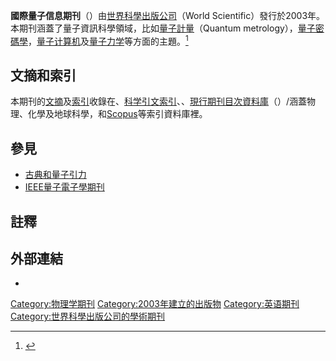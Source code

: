 {{noteTA
|T=zh-hant:國際量子信息期刊; zh-hans:国际量子信息杂志
|G1=Physics
}}
{{Infobox journal
| title = 國際量子信息期刊<br>{{lang|en|International Journal of Quantum Information}}
| cover =IJQI.png
| language = [[英語|英語]]
| discipline = [[物理学|物理学]]
| abbreviation = {{lang|en|Int. J. Quant. Inf.}}
| editor = [[貝特霍爾德-格奧爾格·恩格勒特|貝特霍爾德-格奧爾格·恩格勒特]]<br>馬可·吉諾維斯<br>丹尼爾·格林伯格<br>郭廣燦(Guang-Can Guo)
| publisher = [[世界科學出版公司|世界科學出版公司]]
| country =
| history = 2003年-目前
| impact = 1.176
| impact-year = 2019
| website = http://www.worldscinet.com/ijqi/ijqi.shtml
| ISSN = 0219-7499
| eISSN = 1793-6918
}}

'''國際量子信息期刊'''（{{lang|en|''International Journal of Quantum Information''}}）由[[世界科學出版公司|世界科學出版公司]]（World Scientific）發行於2003年。本期刊涵蓋了量子資訊科學領域，比如[[量子計量|量子計量]]（Quantum metrology），[[量子密碼學|量子密碼學]]，[[量子计算机|量子计算机]]及[[量子力学|量子力学]]等方面的主題。<ref>{{Cite web |url=http://www.worldscinet.com/ijqi/mkt/aims_scope.shtml |title=World Scientific. ''Journal Aims & Scope'' |accessdate=2014-01-01 |archive-date=2005-02-04 |archive-url=https://web.archive.org/web/20050204230719/http://www.worldscinet.com/ijqi/mkt/aims_scope.shtml |dead-url=no }}</ref>

==文摘和索引==
本期刊的[[文摘|文摘]]及[[索引|索引]]收錄在{{le|Zentralblatt MAT}}、[[科学引文索引|科学引文索引]]、{{le|CompuMath Citation Index}}、[[現行期刊目次資料庫|現行期刊目次資料庫]]（{{le|Content Contents}}）/涵蓋物理、化學及地球科學，{{le|Inspec}}和[[Scopus|Scopus]]等索引資料庫裡。

==參見==
*[[古典和量子引力|古典和量子引力]]
*[[IEEE量子電子學期刊|IEEE量子電子學期刊]]

==註釋==
<!--- See [[Wikipedia:Footnotes|Wikipedia:Footnotes]] on how to create references using <ref></ref> tags which will then appear here automatically -->
{{Reflist}}

==外部連結==
* {{Official|http://www.worldscinet.com/ijqi/ijqi.shtml}}

[[Category:物理学期刊|Category:物理学期刊]]
[[Category:2003年建立的出版物|Category:2003年建立的出版物]]
[[Category:英语期刊|Category:英语期刊]]
[[Category:世界科學出版公司的學術期刊|Category:世界科學出版公司的學術期刊]]